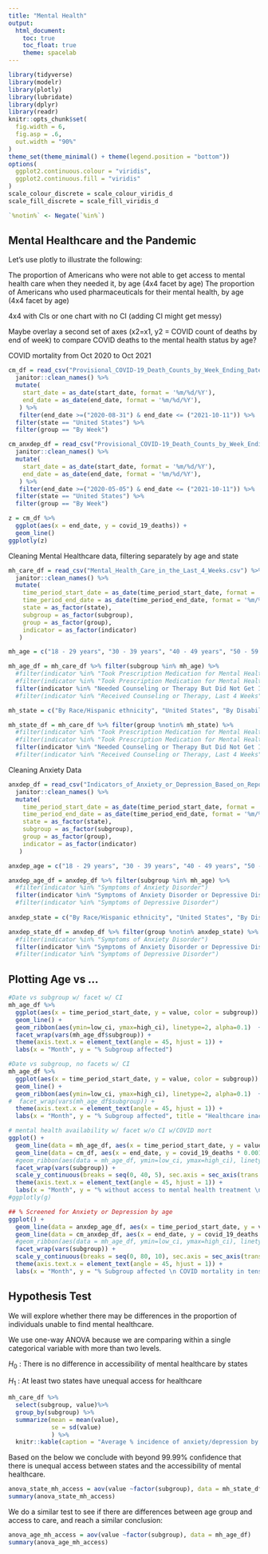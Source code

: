 ```yaml
---
title: "Mental Health"
output: 
  html_document:
    toc: true
    toc_float: true
    theme: spacelab
---
```


```r
library(tidyverse)
library(modelr)
library(plotly)
library(lubridate)
library(dplyr)
library(readr)
knitr::opts_chunk$set(
  fig.width = 6,
  fig.asp = .6,
  out.width = "90%"
)
theme_set(theme_minimal() + theme(legend.position = "bottom"))
options(
  ggplot2.continuous.colour = "viridis",
  ggplot2.continuous.fill = "viridis"
)
scale_colour_discrete = scale_colour_viridis_d
scale_fill_discrete = scale_fill_viridis_d

`%notin%` <- Negate(`%in%`)
```

## Mental Healthcare and the Pandemic

Let's use plotly to illustrate the following:

The proportion of Americans who were not able to get access to mental health care when they needed it, by age (4x4 facet by age)
The proportion of Americans who used pharmaceuticals for their mental health, by age (4x4 facet by age)

4x4 with CIs or one chart with no CI (adding CI might get messy)

Maybe overlay a second set of axes (x2=x1, y2 = COVID count of deaths by end of week) to compare COVID deaths to the mental health status by age?

COVID mortality from Oct 2020 to Oct 2021
```r
cm_df = read_csv("Provisional_COVID-19_Death_Counts_by_Week_Ending_Date_and_State.csv") %>% 
  janitor::clean_names() %>%
  mutate(
    start_date = as_date(start_date, format = '%m/%d/%Y'), 
    end_date = as_date(end_date, format = '%m/%d/%Y'),
   ) %>%
   filter(end_date >=("2020-08-31") & end_date <= ("2021-10-11")) %>%
  filter(state == "United States") %>%
  filter(group == "By Week")

cm_anxdep_df = read_csv("Provisional_COVID-19_Death_Counts_by_Week_Ending_Date_and_State.csv") %>%  #Anxiety survey began earlier
  janitor::clean_names() %>%
  mutate(
    start_date = as_date(start_date, format = '%m/%d/%Y'), 
    end_date = as_date(end_date, format = '%m/%d/%Y'),
   ) %>%
   filter(end_date >=("2020-05-05") & end_date <= ("2021-10-11")) %>%
  filter(state == "United States") %>%
  filter(group == "By Week")

z = cm_df %>% 
  ggplot(aes(x = end_date, y = covid_19_deaths)) + 
  geom_line()
ggplotly(z)
```

Cleaning Mental Healthcare data, filtering separately by age and state
```r
mh_care_df = read_csv("Mental_Health_Care_in_the_Last_4_Weeks.csv") %>%  
  janitor::clean_names() %>% 
  mutate(
    time_period_start_date = as_date(time_period_start_date, format = '%m/%d/%Y'), 
    time_period_end_date = as_date(time_period_end_date, format = '%m/%d/%Y'),
    state = as_factor(state),
    subgroup = as_factor(subgroup),
    group = as_factor(group),
    indicator = as_factor(indicator)    
   )

mh_age = c("18 - 29 years", "30 - 39 years", "40 - 49 years", "50 - 59 years", "60 - 69 years", "70 - 79 years", "80 years and above")

mh_age_df = mh_care_df %>% filter(subgroup %in% mh_age) %>% 
  #filter(indicator %in% "Took Prescription Medication for Mental Health And/Or Received Counseling or Therapy, Last 4 Weeks")
  #filter(indicator %in% "Took Prescription Medication for Mental Health, Last 4 Weeks")
  filter(indicator %in% "Needed Counseling or Therapy But Did Not Get It, Last 4 Weeks")
  #filter(indicator %in% "Received Counseling or Therapy, Last 4 Weeks")

mh_state = c("By Race/Hispanic ethnicity", "United States", "By Disability status", "By Gender identity", "By Age", "By Sex", "By Education", "National Estimate", "By Presence of Symptoms of Anxiety/Depression")

mh_state_df = mh_care_df %>% filter(group %notin% mh_state) %>% 
  #filter(indicator %in% "Took Prescription Medication for Mental Health And/Or Received Counseling or Therapy, Last 4 Weeks")
  #filter(indicator %in% "Took Prescription Medication for Mental Health, Last 4 Weeks")
  filter(indicator %in% "Needed Counseling or Therapy But Did Not Get It, Last 4 Weeks")
  #filter(indicator %in% "Received Counseling or Therapy, Last 4 Weeks")


```

Cleaning Anxiety Data
```r
anxdep_df = read_csv("Indicators_of_Anxiety_or_Depression_Based_on_Reported_Frequency_of_Symptoms_During_Last_7_Days.csv") %>%  
  janitor::clean_names() %>% 
  mutate(
    time_period_start_date = as_date(time_period_start_date, format = '%m/%d/%Y'), 
    time_period_end_date = as_date(time_period_end_date, format = '%m/%d/%Y'),
    state = as_factor(state),
    subgroup = as_factor(subgroup),
    group = as_factor(group),
    indicator = as_factor(indicator)
   )

anxdep_age = c("18 - 29 years", "30 - 39 years", "40 - 49 years", "50 - 59 years", "60 - 69 years", "70 - 79 years", "80 years and above")

anxdep_age_df = anxdep_df %>% filter(subgroup %in% mh_age) %>% 
  #filter(indicator %in% "Symptoms of Anxiety Disorder")
  filter(indicator %in% "Symptoms of Anxiety Disorder or Depressive Disorder")
  #filter(indicator %in% "Symptoms of Depressive Disorder")
  
anxdep_state = c("By Race/Hispanic ethnicity", "United States", "By Disability status", "By Gender identity", "By Age", "By Sex", "By Education", "National Estimate", "By Presence of Symptoms of Anxiety/Depression", "By Sexual orientation")

anxdep_state_df = anxdep_df %>% filter(group %notin% anxdep_state) %>% 
  #filter(indicator %in% "Symptoms of Anxiety Disorder")
  filter(indicator %in% "Symptoms of Anxiety Disorder or Depressive Disorder")
  #filter(indicator %in% "Symptoms of Depressive Disorder")
```


## Plotting Age vs ...
```r



#Date vs subgroup w/ facet w/ CI
mh_age_df %>%
  ggplot(aes(x = time_period_start_date, y = value, color = subgroup)) + 
  geom_line() + 
  geom_ribbon(aes(ymin=low_ci, ymax=high_ci), linetype=2, alpha=0.1)  + 
  facet_wrap(vars(mh_age_df$subgroup)) +
  theme(axis.text.x = element_text(angle = 45, hjust = 1)) +
  labs(x = "Month", y = "% Subgroup affected")

#Date vs subgroup, no facets w/ CI
mh_age_df %>%
  ggplot(aes(x = time_period_start_date, y = value, color = subgroup)) + 
  geom_line() + 
  geom_ribbon(aes(ymin=low_ci, ymax=high_ci), linetype=2, alpha=0.1)  + 
#  facet_wrap(vars(mh_age_df$subgroup)) +
  theme(axis.text.x = element_text(angle = 45, hjust = 1)) +
  labs(x = "Month", y = "% Subgroup affected", title = "Healthcare inaccessibility throughout the pandemic by age group ")

# mental health availability w/ facet w/o CI w/COVID mort
ggplot() + 
  geom_line(data = mh_age_df, aes(x = time_period_start_date, y = value, color = subgroup) ) +
  geom_line(data = cm_df, aes(x = end_date, y = covid_19_deaths * 0.001) ) + 
  #geom_ribbon(aes(data = mh_age_df, ymin=low_ci, ymax=high_ci), linetype=2, alpha=0.1)  +
  facet_wrap(vars(subgroup)) +
  scale_y_continuous(breaks = seq(0, 40, 5), sec.axis = sec_axis(trans = ~.*001)) +
  theme(axis.text.x = element_text(angle = 45, hjust = 1)) + 
  labs(x = "Month", y = "% without access to mental health treatment \n COVID mortality in tens of thousands",title = "Healthcare inaccessibility throughout the pandemic by age group ")
#ggplotly(g)

## % Screened for Anxiety or Depression by age
ggplot() + 
  geom_line(data = anxdep_age_df, aes(x = time_period_start_date, y = value, color = subgroup) ) +
  geom_line(data = cm_anxdep_df, aes(x = end_date, y = covid_19_deaths * 0.001) ) + 
  #geom_ribbon(aes(data = mh_age_df, ymin=low_ci, ymax=high_ci), linetype=2, alpha=0.1)  +
  facet_wrap(vars(subgroup)) +
  scale_y_continuous(breaks = seq(0, 80, 10), sec.axis = sec_axis(trans = ~.*001)) +
  theme(axis.text.x = element_text(angle = 45, hjust = 1)) + 
  labs(x = "Month", y = "% Subgroup affected \n COVID mortality in tens of thousands", title = "% Positive screening for Anxiety or Depression by age")

```


## Hypothesis Test

We will explore whether there may be differences in the proportion of individuals unable to find mental healthcare.

We use one-way ANOVA because we are comparing within a single categorical variable with more than two levels.

$H_0$ : There is no difference in accessibility of mental healthcare by states

$H_1$ : At least two states have unequal access for healthcare

```r
mh_care_df %>% 
  select(subgroup, value)%>%
  group_by(subgroup) %>% 
  summarize(mean = mean(value),
            se = sd(value)
            ) %>% 
  knitr::kable(caption = "Average % incidence of anxiety/depression by State during time period")

```

Based on the below we conclude with beyond 99.99% confidence that there is unequal access between states and the accessibility of mental healthcare. 
```r
anova_state_mh_access = aov(value ~factor(subgroup), data = mh_state_df)
summary(anova_state_mh_access) 
```

We do a similar test to see if there are differences between age group and access to care, and reach a similar conclusion:
```r
anova_age_mh_access = aov(value ~factor(subgroup), data = mh_age_df)
summary(anova_age_mh_access) 
```

